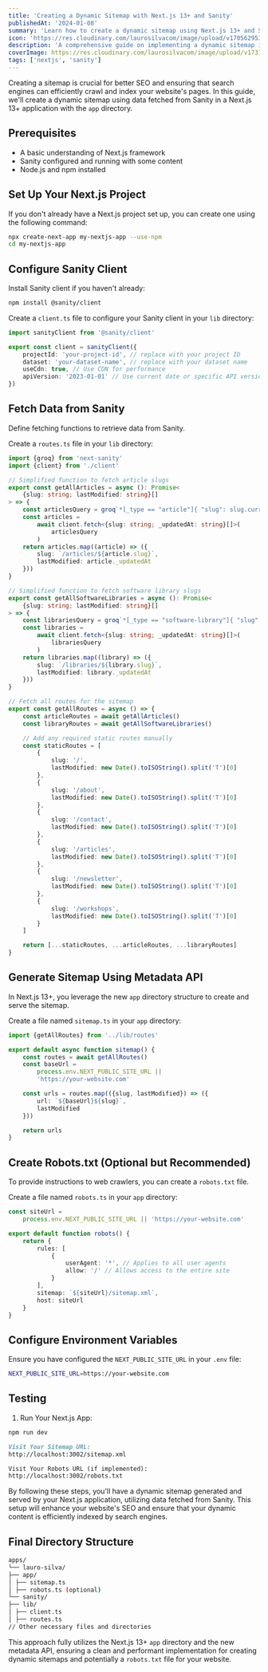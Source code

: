 ```yaml
---
title: 'Creating a Dynamic Sitemap with Next.js 13+ and Sanity'
publishedAt: '2024-01-08'
summary: 'Learn how to create a dynamic sitemap using Next.js 13+ and Sanity CMS for better SEO'
icon: 'https://res.cloudinary.com/laurosilvacom/image/upload/v1705629532/laurosilvacom/icons/iw7vdsnx4p2owgjivykm.png'
description: 'A comprehensive guide on implementing a dynamic sitemap in Next.js 13+ using data from Sanity CMS to improve SEO.'
coverImage: https://res.cloudinary.com/laurosilvacom/image/upload/v1737787040/laurosilvacom/blog-images/vvtowzujf0itbhd7mizl.jpg
tags: ['nextjs', 'sanity']
---
```


Creating a sitemap is crucial for better SEO and ensuring that search engines can efficiently crawl and index your website's pages. In this guide, we'll create a dynamic sitemap using data fetched from Sanity in a Next.js 13+ application with the `app` directory.

## Prerequisites

- A basic understanding of Next.js framework
- Sanity configured and running with some content
- Node.js and npm installed

## Set Up Your Next.js Project

If you don't already have a Next.js project set up, you can create one using the following command:

```bash
npx create-next-app my-nextjs-app --use-npm
cd my-nextjs-app
```

## Configure Sanity Client

Install Sanity client if you haven't already:

```bash
npm install @sanity/client
```

Create a `client.ts` file to configure your Sanity client in your `lib` directory:

```typescript
import sanityClient from '@sanity/client'

export const client = sanityClient({
	projectId: 'your-project-id', // replace with your project ID
	dataset: 'your-dataset-name', // replace with your dataset name
	useCdn: true, // Use CDN for performance
	apiVersion: '2023-01-01' // Use current date or specific API version
})
```

## Fetch Data from Sanity

Define fetching functions to retrieve data from Sanity.

Create a `routes.ts` file in your `lib` directory:

```typescript
import {groq} from 'next-sanity'
import {client} from './client'

// Simplified function to fetch article slugs
export const getAllArticles = async (): Promise<
	{slug: string; lastModified: string}[]
> => {
	const articlesQuery = groq`*[_type == "article"]{ "slug": slug.current, _updatedAt }`
	const articles =
		await client.fetch<{slug: string; _updatedAt: string}[]>(
			articlesQuery
		)
	return articles.map((article) => ({
		slug: `/articles/${article.slug}`,
		lastModified: article._updatedAt
	}))
}

// Simplified function to fetch software library slugs
export const getAllSoftwareLibraries = async (): Promise<
	{slug: string; lastModified: string}[]
> => {
	const librariesQuery = groq`*[_type == "software-library"]{ "slug": slug.current, _updatedAt }`
	const libraries =
		await client.fetch<{slug: string; _updatedAt: string}[]>(
			librariesQuery
		)
	return libraries.map((library) => ({
		slug: `/libraries/${library.slug}`,
		lastModified: library._updatedAt
	}))
}

// Fetch all routes for the sitemap
export const getAllRoutes = async () => {
	const articleRoutes = await getAllArticles()
	const libraryRoutes = await getAllSoftwareLibraries()

	// Add any required static routes manually
	const staticRoutes = [
		{
			slug: '/',
			lastModified: new Date().toISOString().split('T')[0]
		},
		{
			slug: '/about',
			lastModified: new Date().toISOString().split('T')[0]
		},
		{
			slug: '/contact',
			lastModified: new Date().toISOString().split('T')[0]
		},
		{
			slug: '/articles',
			lastModified: new Date().toISOString().split('T')[0]
		},
		{
			slug: '/newsletter',
			lastModified: new Date().toISOString().split('T')[0]
		},
		{
			slug: '/workshops',
			lastModified: new Date().toISOString().split('T')[0]
		}
	]

	return [...staticRoutes, ...articleRoutes, ...libraryRoutes]
}
```

## Generate Sitemap Using Metadata API

In Next.js 13+, you leverage the new `app` directory structure to create and serve the sitemap.

Create a file named `sitemap.ts` in your `app` directory:

```typescript
import {getAllRoutes} from '../lib/routes'

export default async function sitemap() {
	const routes = await getAllRoutes()
	const baseUrl =
		process.env.NEXT_PUBLIC_SITE_URL ||
		'https://your-website.com'

	const urls = routes.map(({slug, lastModified}) => ({
		url: `${baseUrl}${slug}`,
		lastModified
	}))

	return urls
}
```

## Create Robots.txt (Optional but Recommended)

To provide instructions to web crawlers, you can create a `robots.txt` file.

Create a file named `robots.ts` in your `app` directory:

```typescript
const siteUrl =
	process.env.NEXT_PUBLIC_SITE_URL || 'https://your-website.com'

export default function robots() {
	return {
		rules: [
			{
				userAgent: '*', // Applies to all user agents
				allow: '/' // Allows access to the entire site
			}
		],
		sitemap: `${siteUrl}/sitemap.xml`,
		host: siteUrl
	}
}
```

## Configure Environment Variables

Ensure you have configured the `NEXT_PUBLIC_SITE_URL` in your `.env` file:

```bash
NEXT_PUBLIC_SITE_URL=https://your-website.com
```

## Testing

1. Run Your Next.js App:

```bash
npm run dev
```

```md
Visit Your Sitemap URL:
http://localhost:3002/sitemap.xml

Visit Your Robots URL (if implemented):
http://localhost:3002/robots.txt
```

By following these steps, you'll have a dynamic sitemap generated and served by your Next.js application, utilizing data fetched from Sanity. This setup will enhance your website's SEO and ensure that your dynamic content is efficiently indexed by search engines.

## Final Directory Structure

```bash
apps/
└── lauro-silva/
├── app/
│ ├── sitemap.ts
│ ├── robots.ts (optional)
└── sanity/
├── lib/
│ ├── client.ts
│ ├── routes.ts
// Other necessary files and directories
```

This approach fully utilizes the Next.js 13+ `app` directory and the new metadata API, ensuring a clean and performant implementation for creating dynamic sitemaps and potentially a `robots.txt` file for your website.
